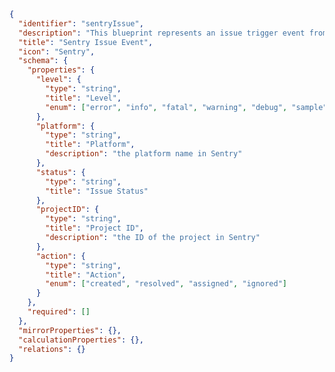 ```json showLineNumbers
{
  "identifier": "sentryIssue",
  "description": "This blueprint represents an issue trigger event from Sentry",
  "title": "Sentry Issue Event",
  "icon": "Sentry",
  "schema": {
    "properties": {
      "level": {
        "type": "string",
        "title": "Level",
        "enum": ["error", "info", "fatal", "warning", "debug", "sample"]
      },
      "platform": {
        "type": "string",
        "title": "Platform",
        "description": "the platform name in Sentry"
      },
      "status": {
        "type": "string",
        "title": "Issue Status"
      },
      "projectID": {
        "type": "string",
        "title": "Project ID",
        "description": "the ID of the project in Sentry"
      },
      "action": {
        "type": "string",
        "title": "Action",
        "enum": ["created", "resolved", "assigned", "ignored"]
      }
    },
    "required": []
  },
  "mirrorProperties": {},
  "calculationProperties": {},
  "relations": {}
}
```
